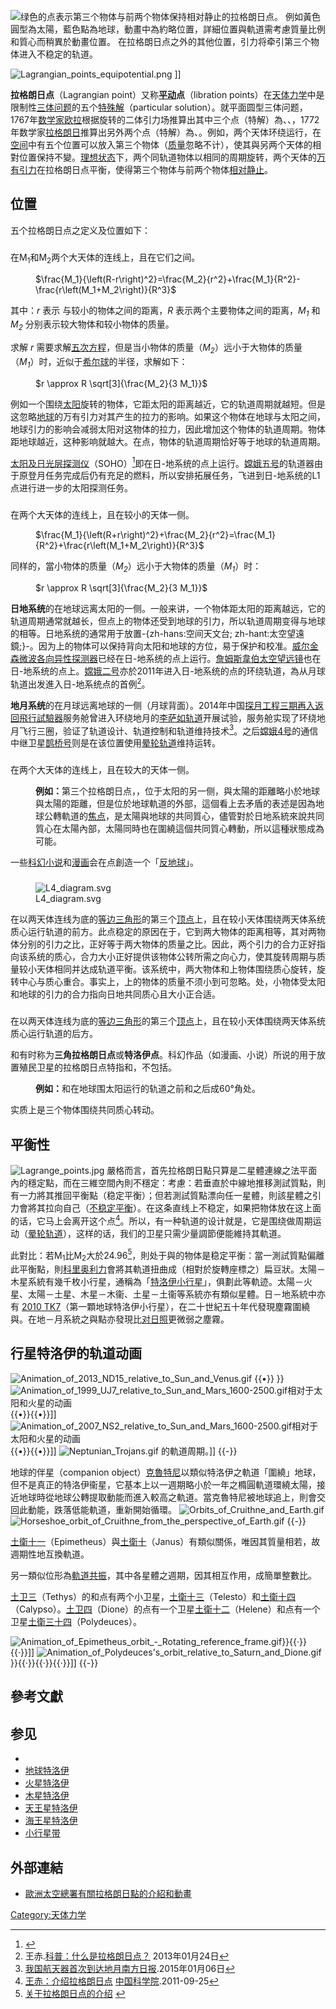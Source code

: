 {{For|1991年電子遊戲|拉格朗日点 (游戏)}}

{{Expert needed|subject=天体力学|time=2022-01-26T08:26:01+00:00}}
{{refimprove|time=2012-11-18T14:42:57+00:00}}

[[File:Lagrangianpointsanimated.gif|thumb|right|绿色的点表示第三个物体与前两个物体保持相对静止的拉格朗日点。
例如黃色圓型為太陽，藍色點為地球，動畫中為約略位置，詳細位置與軌道需考慮質量比例和質心而稍異於動畫位置。
在拉格朗日点之外的其他位置，引力将牵引第三个物体进入不稳定的轨道。]]
{{航天动力学}}

[[File:Lagrangian_points_equipotential.png|thumb]] ]]

'''拉格朗日点'''（Lagrangian point）又称'''[[天平动|平动]]点'''（libration points）在[[天体力学|天体力学]]中是限制性[[三体问题|三体问题]]的五个[[特殊解|特殊解]]（particular solution）。就平面圆型三体问题，1767年[[数学家|数学家]][[欧拉|欧拉]]根据旋转的二体引力场推算出其中三个点（特解）為{{L1|nolink=yes}}、{{L2|nolink=yes}}、{{L3|nolink=yes}}，1772年数学家[[拉格朗日|拉格朗日]]推算出另外两个点（特解）為{{L4|nolink=yes}}、{{L5|nolink=yes}}。例如，两个天体环绕运行，在[[空间|空间]]中有五个位置可以放入第三个物体（[[质量|质量]]忽略不计），使其與另两个天体的相對位置保持不變。[[理想状态|理想状态]]下，两个同轨道物体以相同的周期旋转，两个天体的[[万有引力|万有引力]]在拉格朗日点平衡，使得第三个物体与前两个物体[[相对静止|相对静止]]。

== 位置 ==
五个拉格朗日点之定义及位置如下：
=== {{L1|nolink=yes}} ===
在M<sub>1</sub>和M<sub>2</sub>两个大天体的连线上，且在它们之间。

: <math>\frac{M_1}{\left(R-r\right)^2}=\frac{M_2}{r^2}+\frac{M_1}{R^2}-\frac{r\left(M_1+M_2\right)}{R^3}</math>

其中：''r'' 表示 {{L1|nolink=yes}} 与较小的物体之间的距离，''R'' 表示两个主要物体之间的距离，''M<sub>1</sub>'' 和 ''M<sub>2</sub>'' 分别表示较大物体和较小物体的质量。

求解 ''r'' 需要求解[[五次方程|五次方程]]，但是当小物体的质量（''M<sub>2</sub>''）远小于大物体的质量（''M<sub>1</sub>''）时，{{L1|2|nolink=yes}}近似于[[希尔球|希尔球]]的半径，求解如下：

: <math>r \approx R \sqrt[3]{\frac{M_2}{3 M_1}}</math>

例如一个围绕[[太阳|太阳]]旋转的物体，它距太阳的距离越近，它的轨道周期就越短。但是这忽略[[地球|地球]]的万有引力对其产生的拉力的影响。如果这个物体在地球与太阳之间，地球引力的影响会减弱太阳对这物体的拉力，因此增加这个物体的轨道周期。物体距地球越近，这种影响就越大。在{{L1|nolink=yes}}点，物体的轨道周期恰好等于地球的轨道周期。

[[太阳及日光层探测仪|太阳及日光层探测仪]]（SOHO）<ref>{{Cite web |url=http://sohowww.nascom.nasa.gov/ |title=NASA关于SOHO工程的网站 |accessdate=2004-04-28 |archive-date=2011-02-24 |archive-url=https://web.archive.org/web/20110224201848/http://sohowww.nascom.nasa.gov/ |dead-url=no }}</ref>即在日-地系统的{{L1|nolink=yes}}点上运行。[[嫦娥五号|嫦娥五号]]的轨道器由于原登月任务完成后仍有充足的燃料，所以安排拓展任务，飞进到日-地系统的L1点进行进一步的太阳探测任务。

=== {{L2|nolink=yes}} ===
在两个大天体的连线上，且在较小的天体一侧。

: <math>\frac{M_1}{\left(R+r\right)^2}+\frac{M_2}{r^2}=\frac{M_1}{R^2}+\frac{r\left(M_1+M_2\right)}{R^3}</math>

同样的，當小物体的质量（''M<sub>2</sub>''）远小于大物体的质量（''M<sub>1</sub>''）时：

: <math>r \approx R \sqrt[3]{\frac{M_2}{3 M_1}}</math>

'''日地系统'''的{{L2|nolink=yes}}在地球远离太阳的一侧。一般来讲，一个物体距太阳的距离越远，它的轨道周期通常就越长，但{{L2|nolink=yes}}点上的物体还受到地球的引力，所以轨道周期变得与地球的相等。日地系统的{{L2|nolink=yes}}通常用于放置-{zh-hans:空间天文台; zh-hant:太空望遠鏡;}-。因为{{L2|nolink=yes}}上的物体可以保持背向太阳和地球的方位，易于保护和校准。[[威尔金森微波各向异性探测器|威尔金森微波各向异性探测器]]已经在日-地系统的{{L2|nolink=yes}}点上运行。[[詹姆斯韋伯太空望远镜|詹姆斯韋伯太空望远镜]]也在日-地系统的{{L2|nolink=yes}}点上。[[嫦娥二号|嫦娥二号]]亦於2011年进入日-地系统的{{L2|nolink=yes}}点的环绕轨道，為从月球轨道出发進入日-地系统{{L2|nolink=yes}}点的首例<ref>王赤.[http://scitech.people.com.cn/n/2013/0124/c1007-20312191.html 科普：什么是拉格朗日点？] {{Wayback|url=http://scitech.people.com.cn/n/2013/0124/c1007-20312191.html |date=20160807132524 }}2013年01月24日</ref>。

'''地月系统'''的{{L2|nolink=yes}}在月球远离地球的一侧（月球背面）。2014年中国[[探月工程三期再入返回飛行試驗器|探月工程三期再入返回飛行試驗器]]服务舱曾进入环绕地月{{L2|nolink=yes|pt=yes}}的[[李萨如轨道|李萨如轨道]]开展试验，服务舱实现了环绕地月{{L2|nolink=yes|pt=yes}}飞行三圈，验证了轨道设计、轨道控制和轨道维持技术<ref>[http://cpc.people.com.cn/n/2015/0106/c87228-26330182.html {{Wayback|url=http://cpc.people.com.cn/n/2015/0106/c87228-26330182.html |date=20160807132913 }} {{Wayback|url=http://cpc.people.com.cn/n/2015/0106/c87228-26330182.html |date=20160807132913 }} {{Wayback|url=http://cpc.people.com.cn/n/2015/0106/c87228-26330182.html |date=20160807132913 }} 我国航天器首次到达地月{{L2|nolink=yes|pt=yes}}][[南方日报|南方日报]].2015年01月06日</ref>。之后[[嫦娥4号|嫦娥4号]]的通信中继卫星[[鹊桥号中继卫星|鹊桥号]]则是在该位置使用[[晕轮轨道|晕轮轨道]]维持运转。

=== {{L3|nolink=yes}} ===
在两个大天体的连线上，且在较大的天体一侧。

:'''例如：'''第三个拉格朗日点，{{L3|nolink=yes}}，位于太阳的另一侧，與太陽的距離略小於地球與太陽的距離，但是位於地球軌道的外部，這個看上去矛盾的表述是因為地球公轉軌道的[[焦点_(几何)|焦点]]，是太陽與地球的共同質心，儘管對於日地系統來說共同質心在太陽內部，太陽同時也在圍繞這個共同質心轉動，所以這種狀態成為可能。

一些[[科幻小说|科幻小说]]和[[漫画|漫画]]会在{{L3|nolink=yes}}点創造一个「[[反地球|反地球]]」。

=== {{L4|nolink=yes}} ===

[[File:L4_diagram.svg|thumb]] 

在以两天体连线为底的[[等边三角形|等边三角形]]的第三个[[頂點_(幾何)|顶点]]上，且在较小天体围绕两天体系统质心运行轨道的前方。此点稳定的原因在于，它到两大物体的距离相等，其对两物体分别的引力之比，正好等于两大物体的质量之比。因此，两个引力的合力正好指向该系统的质心，合力大小正好提供该物体公转所需之向心力，使其旋转周期与质量较小天体相同并达成轨道平衡。该系统中，两大物体和{{L4|nolink=yes|pt=yes}}上物体围绕质心旋转，旋转中心与质心重合。事实上，{{L4|5|nolink=yes|pt=yes}}上的物体的质量不须小到可忽略。{{L4|5|nolink=yes|pt=yes}}处，小物体受太阳和地球的引力的合力指向日地共同质心且大小正合适。

=== {{L5|nolink=yes}} ===
在以两天体连线为底的[[等边三角形|等边三角形]]的第三个[[頂點_(幾何)|顶点]]上，且在较小天体围绕两天体系统质心运行轨道的后方。

{{L4|nolink=yes}}和{{L5|nolink=yes}}有时称为'''三角拉格朗日点'''或'''特洛伊点'''。科幻作品（如漫画、小说）所说的用于放置殖民卫星的拉格朗日点特指{{L4|nolink=yes}}和{{L5|nolink=yes}}，不包括{{L1|2|3nolink=yes}}{{fact}}。

:'''例如：'''{{L4|nolink=yes}}和{{L5|nolink=yes}}在地球围太阳运行的轨道之前和之后成60°角处。
实质上是三个物体围绕共同质心转动。

== 平衡性 ==
[[File:Lagrange_points.jpg|right]]
嚴格而言，首先拉格朗日點只算是二星體連線之法平面內的穩定點，而在三維空間內則不穩定：考慮{{L1|nolink=yes}}：若垂直於中線地推移測試質點，則有一力將其推回平衡點（稳定平衡）；但若測試質點漂向任一星體，則該星體之引力會將其拉向自己（[[力学平衡|不稳定平衡]]）。{{L1|2|3|nolink=yes|pt=yes}}在这条直线上不稳定，如果把物体放在这上面的话，它马上会离开这个点<ref>[http://www.cas.cn/spzb1/ceeh/zbzy/201109/t20110925_3354065.html 王赤：介绍拉格朗日点] {{Wayback|url=http://www.cas.cn/spzb1/ceeh/zbzy/201109/t20110925_3354065.html |date=20171024134722 }}[[中国科学院|中国科学院]].2011-09-25</ref>。所以，有一种轨道的设计就是，它是围绕{{L2|nolink=yes|pt=yes}}做周期运动（[[晕轮轨道|晕轮轨道]]），这样的话，我们的卫星只需少量調節便能維持其軌道。

此對比：若M<sub>1</sub>比M<sub>2</sub>大於24.96<ref>[http://www.physics.montana.edu/faculty/cornish/lagrange.html 关于拉格朗日点的介绍] {{webarchive|url=https://web.archive.org/web/20030605101737/http://www.physics.montana.edu/faculty/cornish/lagrange.html |date=2003-06-05 }}</ref>，則处于{{L4|nolink=yes}}與{{L5|nolink=yes}}的物体是稳定平衡：當一測試質點偏離此平衡點，則[[科里奥利力|科里奥利力]]會將其軌道扭曲成（相對於旋轉座標之）扁豆狀。太陽－木星系統有幾千枚小行星，通稱為「[[特洛伊小行星|特洛伊小行星]]」，俱劃此等軌迹。太陽－火星、太陽－土星、木星－木衞、土星－土衞等系統亦有類似星體。日－地系統中亦有 [[2010_TK7|2010 TK7]]（第一顆地球特洛伊小行星），在二十世紀五十年代發現塵霧圍繞{{L4|nolink=yes}}與{{L5|nolink=yes}}。在地－月系統之{{L4|nolink=yes}}與{{L5|nolink=yes}}點亦發現比[[对日照|对日照]]更微弱之塵霧。

== 行星特洛伊的轨道动画 ==
[[File:Animation_of_2013_ND15_relative_to_Sun_and_Venus.gif|thumb]]
{{multiple image | align = center| direction = horizontal | width = 300
| header = 地球特洛伊: 从 1600 到 2500年[[2010_TK7|2010 TK7]] 的轨道动画
| image1 = Animation of 2010 TK7.gif
| caption1 = 相对于太阳和地球
| image2 = Animation of 2010 TK7 around Earth.gif 
| caption2 = 环绕地球
| image3 = Animation of 2010 TK7 around Sun.gif 
| caption3 = 环绕太阳
| footer ={{legend2| Yellow| 太阳}}{{•}}{{legend2| RoyalBlue| 地球}}{{•}}{{legend2|Magenta|{{mp|2010 TK|7}} }}
}}
[[File:Animation_of_1999_UJ7_relative_to_Sun_and_Mars_1600-2500.gif|thumb]]相对于太阳和火星的动画<br>{{legend2| Yellow |太阳}}{{•}}{{legend2| magenta |{{mp|1999 UJ|7}} }}{{•}}{{legend2| lime |火星}}]]
[[File:Animation_of_2007_NS2_relative_to_Sun_and_Mars_1600-2500.gif|thumb]]相对于太阳和火星的动画<br>{{legend2| Yellow | 太阳}}{{•}}{{legend2| magenta |{{mp|2007 NS|2}} }}{{•}}{{legend2| lime |火星}}]]
[[File:Neptunian_Trojans.gif|thumb]] 的軌道周期。]]
{{-}}

地球的伴星（companion object）[[小行星3753|克魯特尼]]以類似特洛伊之軌道「圍繞」地球，但不是真正的特洛伊衞星，它基本上以一週期略小於一年之橢圓軌道環繞太陽，接近地球時從地球公轉提取動能而進入較高之軌道。當克魯特尼被地球追上，則會交回此動能，跌落低能軌道，重新開始循環。
[[File:Orbits_of_Cruithne_and_Earth.gif|frame]]
[[File:Horseshoe_orbit_of_Cruithne_from_the_perspective_of_Earth.gif|frame]]
{{-}}

[[土衛十一|土衛十一]]（Epimetheus）與[[土衛十|土衛十]]（Janus）有類似關係，唯因其質量相若，故週期性地互換軌道。

另一類似位形為[[軌道共振|軌道共振]]，其中各星體之週期，因其相互作用，成簡單整數比。

[[土卫三|土卫三]]（Tethys）的{{L4|nolink=yes}}和{{L5|nolink=yes}}点有两个小卫星，[[土衛十三|土衛十三]]（Telesto）和[[土衛十四|土衛十四]]（Calypso）。[[土卫四|土卫四]]（Dione）的{{L4|nolink=yes}}点有一个卫星[[土衛十二|土衛十二]]（Helene）和{{L5|nolink=yes}}点有一个卫星[[土衛三十四|土衛三十四]]（Polydeuces）。

[[File:Animation_of_Epimetheus_orbit_-_Rotating_reference_frame.gif|thumb]]}}{{·}}{{legend2| Lime| [[土卫十|土卫十]] }}{{·}}{{legend2|Magenta| [[土卫十一|土卫十一]]}}]]
[[File:Animation_of_Polydeuces's_orbit_relative_to_Saturn_and_Dione.gif|thumb]] }}{{·}}{{legend2|Cyan|[[土卫十二|土卫十二]]}}{{·}}{{legend2|Lime|[[土卫四|土卫四]]}}{{·}}{{legend2|DarkOrange|[[土星|土星]]}}]]
{{-}}
== 參考文獻 ==
<div class="references-small">
<references></references>
</div>

==参见==
* {{le|金星特洛伊|Venus trojan}}
* [[地球特洛伊|地球特洛伊]]
* [[火星特洛伊|火星特洛伊]]
* [[特洛伊小行星|木星特洛伊]]
* [[天王星特洛伊|天王星特洛伊]]
* [[海王星特洛伊|海王星特洛伊]]
*[[小行星带|小行星带]]

== 外部連結 ==
* {{en}}[http://www.esa.int/Our_Activities/Operations/What_are_Lagrange_points 歐洲太空總署有關拉格朗日點的介紹和動畫] {{Wayback|url=http://www.esa.int/Our_Activities/Operations/What_are_Lagrange_points |date=20151209211053 }}

{{軌道}}

{{Authority control}}
[[Category:天体力学|Category:天体力学]]